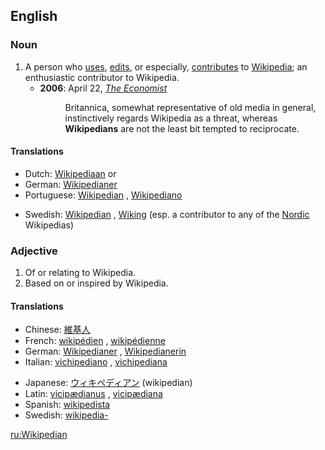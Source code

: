 ==English==

===Noun===
{{en-noun}}

# A person who [[use]]s, [[edit]]s, or especially, [[contribute]]s to [[Wikipedia]]; an enthusiastic contributor to Wikipedia.
#*'''2006''': April 22, ''[[w:The Economist|The Economist]]''
#*:Britannica, somewhat representative of old media in general, instinctively regards Wikipedia as a threat, whereas '''Wikipedians''' are not the least bit tempted to reciprocate.

====Translations====
{{trans-top|a person who uses, edits, or contributes to Wikipedia}}
*Dutch: [[Wikipediaan]] {{m}} or {{f}}
*German: [[Wikipedianer]]
*Portuguese: [[#Portuguese|Wikipedian]] {{c}}, [[Wikipediano]]
{{trans-mid}}
*Swedish: [[#Swedish|Wikipedian]] {{c}}, [[Wiking]] {{c}} (esp. a contributor to any of the [[Nordic]] Wikipedias)
{{trans-bottom}}

===Adjective===
{{en-adj|-}}

# Of or relating to Wikipedia.
# Based on or inspired by Wikipedia.

====Translations====
{{top}}
*Chinese: [[維基人]]
*French: [[wikipédien]] {{m}}, [[wikipédienne]] {{f}}
*German: [[Wikipedianer]] {{m}}, [[Wikipedianerin]] {{f}}
*Italian: [[vichipediano]] {{m}}, [[vichipediana]] {{f}}
{{mid}}
*Japanese: [[ウィキペディアン]] (wikipedian)
*Latin: [[vicipædianus]] {{m}}, [[vicipædiana]] {{f}}
*Spanish: [[wikipedista]]
*Swedish: [[wikipedia-]]
{{bottom}}

[[ru:Wikipedian]]